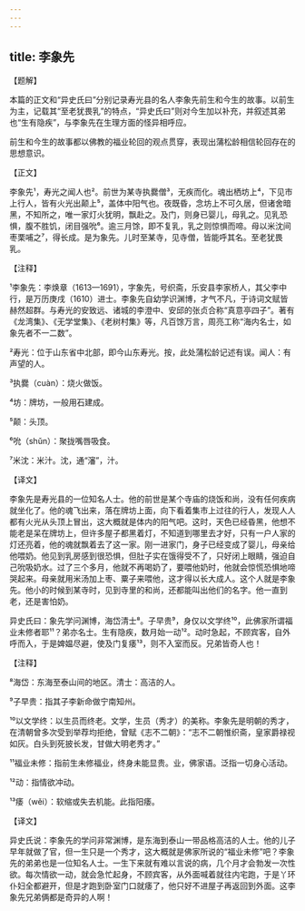 ```yaml
---
---
---
```

title: 李象先
---




【题解】


本篇的正文和“异史氏曰”分别记录寿光县的名人李象先前生和今生的故事。以前生为主，记载其“至老犹畏乳”的特点，“异史氏曰”则对今生加以补充，并叙述其弟也“生有隐疾”，与李象先在生理方面的怪异相呼应。

前生和今生的故事都以佛教的福业轮回的观点贯穿，表现出蒲松龄相信轮回存在的思想意识。

【正文】

李象先¹，寿光之闻人也²。前世为某寺执爨僧³，无疾而化。魂出栖坊上⁴，下见市上行人，皆有火光出颠上⁵，盖体中阳气也。夜既昏，念坊上不可久居，但诸舍暗黑，不知所之，唯一家灯火犹明，飘赴之。及门，则身已婴儿，母乳之。见乳恐惧，腹不胜饥，闭目强吮⁶。逾三月馀，即不复乳，乳之则惊惧而啼。母以米沈间枣栗哺之⁷，得长成。是为象先。儿时至某寺，见寺僧，皆能呼其名。至老犹畏乳。





【注释】


¹李象先：李焕章（1613—1691），字象先，号织斋，乐安县李家桥人，其父李中行，是万历庚戌（1610）进士。李象先自幼学识渊博，才气不凡，于诗词文赋皆赫然超群。与寿光的安致远、诸城的李澄中、安邱的张贞合称“真意亭四子”。著有《龙湾集》、《无学堂集》、《老树村集》等，凡百馀万言，周亮工称“海内名士，如象先者不一二数”。

²寿光：位于山东省中北部，即今山东寿光。按，此处蒲松龄记述有误。闻人：有声望的人。

³执爨（cuàn）：烧火做饭。

⁴坊：牌坊，一般用石建成。

⁵颠：头顶。

⁶吮（shǔn）：聚拢嘴唇吸食。

⁷米沈：米汁。沈，通“瀋”，汁。





【译文】


李象先是寿光县的一位知名人士。他的前世是某个寺庙的烧饭和尚，没有任何疾病就坐化了。他的魂飞出来，落在牌坊上面，向下看着集市上过往的行人，发现人人都有火光从头顶上冒出，这大概就是体内的阳气吧。这时，天色已经昏黑，他想不能老是呆在牌坊上，但许多屋子都黑着灯，不知道到哪里去才好，只有一户人家的灯还亮着，他的魂就飘着去了这一家。刚一进家门，身子已经变成了婴儿，母亲给他喂奶。他见到乳房感到很恐惧，但肚子实在饿得受不了，只好闭上眼睛，强迫自己吮吸奶水。过了三个多月，他就不再喝奶了，要喂他奶时，他就会惊慌恐惧地啼哭起来。母亲就用米汤加上枣、粟子来喂他，这才得以长大成人。这个人就是李象先。他小的时候到某寺时，见到寺里的和尚，还都能叫出他们的名字。他一直到老，还是害怕奶。

异史氏曰：象先学问渊博，海岱清士⁸。子早贵⁹，身仅以文学终¹⁰，此佛家所谓福业未修者耶¹¹？弟亦名士。生有隐疾，数月始一动¹²。动时急起，不顾宾客，自外呼而入，于是婢媪尽避，使及门复痿¹³，则不入室而反。兄弟皆奇人也！





【注释】


⁸海岱：东海至泰山间的地区。清士：高洁的人。

⁹子早贵：指其子李新命做宁南知州。

¹⁰以文学终：以生员而终老。文学，生员（秀才）的美称。李象先是明朝的秀才，在清朝曾多次受到举荐均拒绝，曾赋《志不二朝》：“志不二朝惟织斋，皇家爵禄视如灰。白头到死披长发，甘做大明老秀才。”

¹¹福业未修：指前生未修福业，终身未能显贵。业，佛家语。泛指一切身心活动。

¹²动：指情欲冲动。

¹³痿（wěi）：软缩或失去机能。此指阳痿。





【译文】


异史氏说：李象先的学问非常渊博，是东海到泰山一带品格高洁的人士。他的儿子早年就做了官，但一生只是一个秀才，这大概就是佛家所说的“福业未修”吧？李象先的弟弟也是一位知名人士。一生下来就有难以言说的病，几个月才会勃发一次性欲。每次情欲一动，就会急忙起身，不顾宾客，从外面喊着就往内宅跑，于是丫环仆妇全都避开，但是才跑到卧室门口就痿了，他只好不进屋子再返回到外面。这李象先兄弟俩都是奇异的人啊！